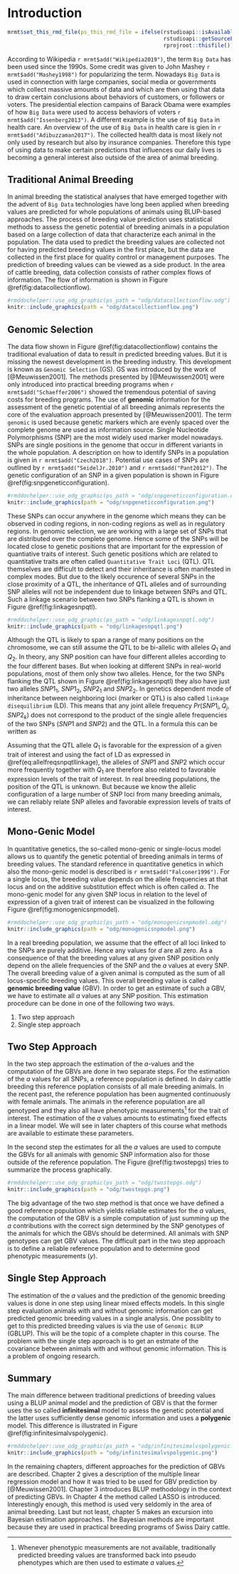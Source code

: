 # Introduction {#asm-intro}
```r
mrmt$set_this_rmd_file(ps_this_rmd_file = ifelse(rstudioapi::isAvailable(), 
                                                 rstudioapi::getSourceEditorContext()$path, 
                                                 rprojroot::thisfile()))
```
According to Wikipedia `r mrmt$add("Wikipedia2019")`, the term `Big Data` has been used since the 1990s. Some credit was given to John Mashey `r mrmt$add("Mashey1998")` for popularizing the term. Nowadays `Big Data` is used in connection with large companies, social media or governments which collect massive amounts of data and which are then using that data to draw certain conclusions about behaviors of customers, or followers or voters. The presidential election campains of Barack Obama were examples of how `Big Data` were used to access behaviors of voters `r mrmt$add("Issenberg2013")`. A different example is the use of `Big Data` in health care. An overview of the use of `Big Data` in health care is gien in `r mrmt$add("Adibuzzaman2017")`. The collected health data is most likely not only used by research but also by insurance companies. Therefore this type of using data to make certain predictions that influences our daily lives is becoming a general interest also outside of the area of animal breeding. 


## Traditional Animal Breeding {#asm-traditional-animal-breeding}
In animal breeding the statistical analyses that have emerged together with the advent of `Big Data` technologies have long been applied when breeding values are predicted for whole populations of animals using BLUP-based approaches. The process of breeding value prediction uses statistical methods to assess the genetic potential of breeding animals in a population based on a large collection of data that characterize each animal in the population. The data used to predict the breeding values are collected not for having predicted breeding values in the first place, but the data are collected in the first place for quality control or management purposes. The prediction of breeding values can be viewed as a side product. In the area of cattle breeding, data collection consists of rather complex flows of information. The flow of information is shown in Figure \@ref(fig:datacollectionflow).

```r
#rmddochelper::use_odg_graphic(ps_path = "odg/datacollectionflow.odg")
knitr::include_graphics(path = "odg/datacollectionflow.png")
```
 
 
## Genomic Selection {#asm-genomic-selection} 
The data flow shown in Figure \@ref(fig:datacollectionflow) contains the traditional evaluation of data to result in predicted breeding values. But it is missing the newest development in the breeding industry. This development is known as `Genomic Selection` (GS). GS was introduced by the work of [@Meuwissen2001]. The methods presented by [@Meuwissen2001] were only introduced into practical breeding programs when `r mrmt$add("Schaeffer2006")` showed the tremendous potential of saving costs for breeding programs. The use of __genomic__ information for the assessment of the genetic potential of all breeding animals represents the core of the evaluation approach presented by [@Meuwissen2001]. The term `genomic` is used because genetic markers which are evenly spaced over the complete genome are used as information source. Single Nucleotide Polymorphisms (SNP) are the most widely used marker model nowadays. SNPs are single positions in the genome that occur in different variants in the whole population. A description on how to identify SNPs in a population is given in `r mrmt$add("Czech2018")`. Potential use cases of SNPs are outlined by `r mrmt$add("SeidelJr.2010")` and `r mrmt$add("Pant2012")`. The genetic configuration of an SNP in a given population is shown in Figure \@ref(fig:snpgeneticconfiguration).

```r
#rmddochelper::use_odg_graphic(ps_path = "odg/snpgeneticconfiguration.odg")
knitr::include_graphics(path = "odg/snpgeneticconfiguration.png")
```
 
These SNPs can occur anywhere in the genome which means they can be observed in coding regions, in non-coding regions as well as in regulatory regions. In genomic selection, we are working with a large set of SNPs that are distributed over the complete genome. Hence some of the SNPs will be located close to genetic positions that are important for the expression of quantiative traits of interest. Such genetic positions which are related to quantitative traits are often called `Quantitative Trait Loci` (QTL). QTL themselves are difficult to detect and their inheritance is often manifested in complex modes. But due to the likely occurence of several SNPs in the close proximity of a QTL, the inheritance of QTL alleles and of surrounding SNP alleles will not be independent due to linkage between SNPs and QTL. Such a linkage scenario between two SNPs flanking a QTL is shown in Figure \@ref(fig:linkagesnpqtl).

```r
#rmddochelper::use_odg_graphic(ps_path = "odg/linkagesnpqtl.odg")
knitr::include_graphics(path = "odg/linkagesnpqtl.png")
```

Although the QTL is likely to span a range of many positions on the chromosome, we can still assume the QTL to be bi-allelic with alleles $Q_1$ and $Q_2$. In theory, any SNP position can have four different alleles according to the four different bases. But when looking at different SNPs in real-world populations, most of them only show two alleles. Hence, for the two SNPs flanking the QTL shown in Figure \@ref(fig:linkagesnpqtl) they also have just two alleles $SNP1_1$, $SNP1_2$, $SNP2_1$ and $SNP2_2$. In genetics dependent mode of inheritance between neighboring loci (marker or QTL) is also called `linkage disequilibrium` (LD). This means that any joint allele frequency $Pr(SNP1_i, Q_j, SNP2_k)$ does not correspond to the product of the single allele frequencies of the two SNPs ($SNP1$ and $SNP2$) and the QTL. In a formula this can be written as

\begin{equation}
 Pr(SNP1_i, Q_j, SNP2_k) \ne Pr(SNP1_i) * Pr(Q_j) * Pr(SNP2_k)
 (\#eq:allelfreqsnpqtllinkage)
\end{equation}

Assuming that the QTL allele $Q_1$ is favorable for the expression of a given trait of interest and using the fact of LD as expressed in \@ref(eq:allelfreqsnpqtllinkage), the alleles of $SNP1$ and $SNP2$ which occur more frequently together with $Q_1$ are therefore also related to favorable expression levels of the trait of interest. In real breeding populations, the position of the QTL is unknown. But because we know the allelic configuration of a large number of SNP loci from many breeding animals, we can reliably relate SNP alleles and favorable expression levels of traits of interest. 


## Mono-Genic Model {#asm-mono-genic-model}
In quantitative genetics, the so-called mono-genic or single-locus model allows us to quantify the genetic potential of breeding animals in terms of breeding values. The standard reference in quantitative genetics in which also the mono-genic model is described is `r mrmt$add("Falconer1996")`. For a single locus, the breeding value depends on the allele frequencies at that locus and on the additive substitution effect which is often called $\alpha$. The mono-genic model for any given SNP locus in relation to the level of expression of a given trait of interest can be visualized in the following Figure \@ref(fig:monogenicsnpmodel).

```r
#rmddochelper::use_odg_graphic(ps_path = "odg/monogenicsnpmodel.odg")
knitr::include_graphics(path = "odg/monogenicsnpmodel.png")
```

In a real breeding population, we assume that the effect of all loci linked to the SNPs are purely additive. Hence any values for $d$ are all zero. As a consequence of that the breeding values at any given SNP position only depend on the allele frequencies of the SNP and the $a$ values at every SNP. The overall breeding value of a given animal is computed as the sum of all locus-specific breeding values. This overall breeding value is called __genomic breeding value__ (GBV). In order to get an estimate of such a GBV, we have to estimate all $a$ values at any SNP position. This estimation procedure can be done in one of the following two ways.

1. Two step approach
2. Single step approach


## Two Step Approach {#asm-two-step-approach}
In the two step approach the estimation of the $a$-values and the computation of the GBVs are done in two separate steps. For the estimation of the $a$ values for all SNPs, a reference population is defined. In dairy cattle breeding this reference poplation consists of all male breeding animals. In the recent past, the reference population has been augmented continuously with female animals. The animals in the reference population are all genotyped and they also all have phenotypic measurements^[Whenever phenotypic measurements are not available, traditionally predicted breeding values are transformed back into pseudo phenotypes which are then used to estimate $a$ values.] for the trait of interest. The estimation of the $a$ values amounts to estimating fixed effects in a linear model. We will see in later chapters of this course what methods are available to estimate these parameters. 

In the second step the estimates for all the $a$ values are used to compute the GBVs for all animals with genomic SNP information also for those outside of the reference population. The Figure \@ref(fig:twostepgs) tries to summarize the process graphically.

```r
#rmddochelper::use_odg_graphic(ps_path = "odg/twostepgs.odg")
knitr::include_graphics(path = "odg/twostepgs.png")
```

The big advantage of the two step method is that once we have defined a good reference population which yields reliable estimates for the $a$ values, the computation of the GBV is a simple computation of just summing up the $a$ contributions with the correct sign determined by the SNP genotypes of the animals for which the GBVs should be determined. All animals with SNP genotypes can get GBV values. The difficult part in the two step approach is to define a reliable reference population and to determine good phenotypic measurements ($y$).


## Single Step Approach {#asm-single-step-approach}
The estimation of the $a$ values and the prediction of the genomic breeding values is done in one step using linear mixed effects models. In this single step evaluation animals with and without genomic information can get predicted genomic breeding values in a single analysis. One possiblity to get to this predicted breeding values is via the use of `Genomic BLUP` (GBLUP). This will be the topic of a complete chapter in this course. The problem with the single step approach is to get an estmate of the covariance between animals with and without genomic information. This is a problem of ongoing research.


## Summary {#asm-summary}
The main difference between traditional predictions of breeding values using a BLUP animal model and the prediction of GBV is that the former uses the so called __infinitesimal__ model to assess the genetic potential and the latter uses sufficiently dense genomic information and uses a __polygenic__ model. This difference is illustrated in Figure \@ref(fig:infinitesimalvspolygenic).

```r
#rmddochelper::use_odg_graphic(ps_path = "odg/infinitesimalvspolygenic.odg")
knitr::include_graphics(path = "odg/infinitesimalvspolygenic.png")
```

In the remaining chapters, different approaches for the prediction of GBVs are described. Chapter 2 gives a description of the multiple linear regression model and how it was tried to be used for GBV prediction by [@Meuwissen2001]. Chapter 3 introduces BLUP methodology in the context of predicting GBVs. In Chapter 4 the method called LASSO is introduced. Interestingly enough, this method is used very seldomly in the area of animal breeding. Last but not least, chapter 5 makes an excursion into Bayesian estimation approaches. The Bayesian methods are important because they are used in practical breeding programs of Swiss Dairy cattle. 

